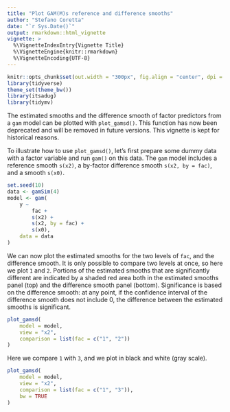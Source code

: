 ```yaml
---
title: "Plot GAM(M)s reference and difference smooths"
author: "Stefano Coretta"
date: "`r Sys.Date()`"
output: rmarkdown::html_vignette
vignette: >
  %\VignetteIndexEntry{Vignette Title}
  %\VignetteEngine{knitr::rmarkdown}
  %\VignetteEncoding{UTF-8}
---
```


```r
knitr::opts_chunk$set(out.width = "300px", fig.align = "center", dpi = 300)
library(tidyverse)
theme_set(theme_bw())
library(itsadug)
library(tidymv)
```

The estimated smooths and the difference smooth of factor predictors from a `gam` model can be plotted with `plot_gamsd()`.
This function has now been deprecated and will be removed in future versions.
This vignette is kept for historical reasons.

To illustrate how to use `plot_gamsd()`, let's first prepare some dummy data with a factor variable and run `gam()` on this data. The `gam` model includes a reference smooth `s(x2)`, a by-factor difference smooth `s(x2, by = fac)`, and a smooth `s(x0)`.

```r
set.seed(10)
data <- gamSim(4)
model <- gam(
    y ~
        fac +
        s(x2) +
        s(x2, by = fac) +
        s(x0),
    data = data
)
```

We can now plot the estimated smooths for the two levels of `fac`, and the difference smooth.
It is only possible to compare two levels at once, so here we plot `1` and `2`.
Portions of the estimated smooths that are significantly different are indicated by a shaded red area both in the estimated smooths panel (top) and the difference smooth panel (bottom).
Significance is based on the difference smooth: at any point, if the confidence interval of the difference smooth does not include 0, the difference between the estimated smooths is significant.

```r
plot_gamsd(
    model = model,
    view = "x2",
    comparison = list(fac = c("1", "2"))
)
```

Here we compare `1` with `3`, and we plot in black and white (gray scale).

```r
plot_gamsd(
    model = model,
    view = "x2",
    comparison = list(fac = c("1", "3")),
    bw = TRUE
)
```
